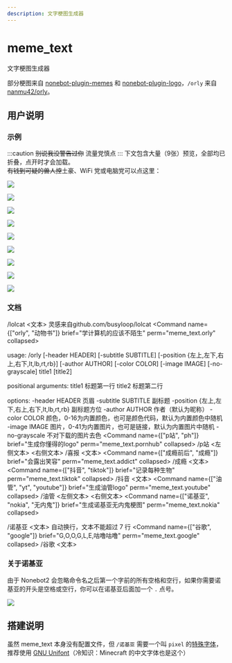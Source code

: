 ```yaml
---
description: 文字梗图生成器
---
```


# meme_text
文字梗图生成器

部分梗图来自 [nonebot-plugin-memes](https://github.com/noneplugin/nonebot-plugin-memes) 和 [nonebot-plugin-logo](https://github.com/noneplugin/nonebot-plugin-logo)，`/orly` 来自 [nanmu42/orly](https://github.com/nanmu42/orly)。

## 用户说明
### 示例
:::caution ~~别说我没警告过你~~
流量党慎点
:::
下文包含大量（9张）预览，全部均已折叠，点开时才会加载。<br />
~~有钱到可疑的兽人控~~土豪、WiFi 党或电脑党可以点这里：

<CollapseGroup>
<Example input="lolcat 非常好视频，英雄联盟，爱来自瓷器❤️" collapsed>

![](/example/meme_text/lolcat.png)
</Example>
<Example input="orly QQ机器人 从入门到入土" collapsed>

![](/example/meme_text/orly.png)
</Example>
<Example input="p站 Git hub" collapsed>

![](/example/meme_text/ph.png)
</Example>
<Example input="喜报 草" collapsed>

![](/example/meme_text/goodnews.png)
</Example>
<Example input="成瘾前后 ArchLinux" collapsed>

![](/example/meme_text/addict.png)
</Example>
<Example input="抖音 记录每种生物" collapsed>

![](/example/meme_text/tiktok.png)
</Example>
<Example input="油管 Bili Bili" collapsed>

![](/example/meme_text/youtube.png)
</Example>
<Example input="诺基亚 无内鬼来点涩图" collapsed>

![](/example/meme_text/nokia.png)
</Example>
<Example input="谷歌 Microsoft" collapsed>

![](/example/meme_text/google.png)
</Example>
</CollapseGroup>

### 文档
<CollapseGroup>
<Command name="lolcat" brief="彩虹和独角兽！" perm="meme_text.lolcat" collapsed>

/lolcat &lt;文本&gt;
灵感来自github.com/busyloop/lolcat
</Command>
<Command name={["orly", "动物书"]} brief="学计算机的应该不陌生" perm="meme_text.orly" collapsed>

usage: /orly [-header HEADER] [-subtitle SUBTITLE] [-position {左上,左下,右上,右下,lt,lb,rt,rb}] [-author AUTHOR]
             [-color COLOR] [-image IMAGE] [-no-grayscale]
             title1 [title2]

positional arguments:
  title1                标题第一行
  title2                标题第二行

options:
  -header HEADER        页眉
  -subtitle SUBTITLE    副标题
  -position {左上,左下,右上,右下,lt,lb,rt,rb}
                        副标题方位
  -author AUTHOR        作者（默认为昵称）
  -color COLOR          颜色，0-16为内置颜色，也可是颜色代码，默认为内置颜色中随机
  -image IMAGE          图片，0-41为内置图片，也可是链接，默认为内置图片中随机
  -no-grayscale         不对下载的图片去色
</Command>
<Command name={["p站", "ph"]} brief="生成你懂得的logo" perm="meme_text.pornhub" collapsed>
/p站 &lt;左侧文本&gt; &lt;右侧文本&gt;
</Command>
<Command name="喜报" brief="NullPointerException" perm="meme_text.goodnews" collapsed>
/喜报 &lt;文本&gt;
</Command>
<Command name={["成瘾前后", "成瘾"]} brief="会露出笑容" perm="meme_text.addict" collapsed>
/成瘾 &lt;文本&gt;
</Command>
<Command name={["抖音", "tiktok"]} brief="记录每种生物" perm="meme_text.tiktok" collapsed>
/抖音 &lt;文本&gt;
</Command>
<Command name={["油管", "yt", "youtube"]} brief="生成油管logo" perm="meme_text.youtube" collapsed>
/油管 &lt;左侧文本&gt; &lt;右侧文本&gt;
</Command>
<Command name={["诺基亚", "nokia", "无内鬼"]} brief="生成诺基亚无内鬼梗图" perm="meme_text.nokia" collapsed>

/诺基亚 &lt;文本&gt;
自动换行，文本不能超过 7 行
</Command>
<Command name={["谷歌", "google"]} brief="G,O,O,G,L,E,咕噜咕噜" perm="meme_text.google" collapsed>
/谷歌 &lt;文本&gt;
</Command>
</CollapseGroup>

### 关于诺基亚
由于 Nonebot2 会忽略命令名之后第一个字前的所有空格和空行，如果你需要诺基亚的开头是空格或空行，你可以在诺基亚后面加一个 `.` 点号。

<Example input="诺基亚.   ←这里有几个空格" collapsed>

![](/example/meme_text/nokia_whitespace.png)

</Example>

## 搭建说明
虽然 meme_text 本身没有配置文件，但 `/诺基亚` 需要一个叫 `pixel` 的[特殊字体](/docs/guide/misc#杂项方法)，推荐使用 [GNU Unifont](http://www.unifoundry.com/unifont/index.html)（冷知识：Minecraft 的中文字体也是这个）
